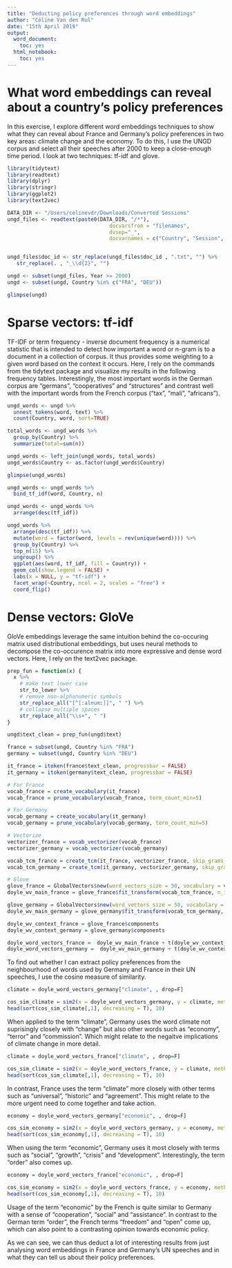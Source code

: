 ```yaml
---
title: "Deducting policy preferences through word embeddings"
author: "Céline Van den Rul"
date: "15th April 2019"
output:
  word_document:
    toc: yes
  html_notebook:
    toc: yes
---
```


# What word embeddings can reveal about a country's policy preferences

In this exercise, I explore different word embeddings techniques to show what they can reveal about France and Germany's policy preferences in two key areas: climate change and the economy. To do this, I use the UNGD corpus and select all their speeches after 2000 to keep a close-enough time period. I look at two techniques: tf-idf and glove. 

```r
library(tidytext)
library(readtext)
library(dplyr)
library(stringr)
library(ggplot2)
library(text2vec)

DATA_DIR <- "/Users/celinevdr/Downloads/Converted Sessions" 
ungd_files <- readtext(paste0(DATA_DIR, "/*"), 
                                 docvarsfrom = "filenames", 
                                 dvsep="_", 
                                 docvarnames = c("Country", "Session", "Year"))


ungd_files$doc_id <- str_replace(ungd_files$doc_id , ".txt", "") %>%
   str_replace(. , "_\\d{2}", "") 

ungd <- subset(ungd_files, Year >= 2000)
ungd <- subset(ungd, Country %in% c("FRA", "DEU"))

glimpse(ungd)
```

# Sparse vectors: tf-idf

TF-IDF or term frequency - inverse document frequency is a numerical statistic that is intended to detect how important a word or n-gram is to a document in a collection of corpus. It thus provides some weighting to a given word based on the context it occurs. Here, I rely on the commands from the tidytext package and visualize my results in the following frequency tables. Interestingly, the most important words in the German corpus are "germans", "cooperatives" and "structures" and contrast well with the important words from the French corpus ("tax", "mali", "africans"). 

```r

ungd_words <- ungd %>%
  unnest_tokens(word, text) %>%
  count(Country, word, sort=TRUE)

total_words <- ungd_words %>%
  group_by(Country) %>%
  summarize(total=sum(n))

ungd_words <- left_join(ungd_words, total_words)
ungd_words$Country <- as.factor(ungd_words$Country)

glimpse(ungd_words)

ungd_words <- ungd_words %>% 
  bind_tf_idf(word, Country, n)

ungd_words <- ungd_words %>% 
  arrange(desc(tf_idf))
```


```r
ungd_words %>%
  arrange(desc(tf_idf)) %>%
  mutate(word = factor(word, levels = rev(unique(word)))) %>% 
  group_by(Country) %>% 
  top_n(15) %>% 
  ungroup() %>%
  ggplot(aes(word, tf_idf, fill = Country)) +
  geom_col(show.legend = FALSE) +
  labs(x = NULL, y = "tf-idf") +
  facet_wrap(~Country, ncol = 2, scales = "free") +
  coord_flip()
```

# Dense vectors: GloVe
GloVe embeddings leverage the same intuition behind the co-occuring matrix used distributional embeddings, but uses neural methods to decompose the co-occurence matrix into more expressive and dense word vectors. Here, I rely on the text2vec package. 

```r
prep_fun = function(x) {
  x %>% 
    # make text lower case
    str_to_lower %>% 
    # remove non-alphanumeric symbols
    str_replace_all("[^[:alnum:]]", " ") %>% 
    # collapse multiple spaces
    str_replace_all("\\s+", " ")
}

ungd$text_clean = prep_fun(ungd$text)

france = subset(ungd, Country %in% "FRA")
germany = subset(ungd, Country %in% "DEU")

it_france = itoken(france$text_clean, progressbar = FALSE)
it_germany = itoken(germany$text_clean, progressbar = FALSE)

# For France
vocab_france = create_vocabulary(it_france)
vocab_france = prune_vocabulary(vocab_france, term_count_min=5)

# For Germany
vocab_germany = create_vocabulary(it_germany)
vocab_germany = prune_vocabulary(vocab_germany, term_count_min=5)


```

```r
# Vectorize
vectorizer_france = vocab_vectorizer(vocab_france)
vectorizer_germany = vocab_vectorizer(vocab_germany)

vocab_tcm_france = create_tcm(it_france, vectorizer_france, skip_grams_window = 10)
vocab_tcm_germany = create_tcm(it_germany, vectorizer_germany, skip_grams_window = 10)

# Glove
glove_france = GlobalVectors$new(word_vectors_size = 50, vocabulary = vocab_france, x_max = 10)
doyle_wv_main_france = glove_france$fit_transform(vocab_tcm_france, n_iter = 100, convergence_tol = 0.00001)

glove_germany = GlobalVectors$new(word_vectors_size = 50, vocabulary = vocab_germany, x_max = 10)
doyle_wv_main_germany = glove_germany$fit_transform(vocab_tcm_germany, n_iter = 100, convergence_tol = 0.00001)

doyle_wv_context_france = glove_france$components
doyle_wv_context_germany = glove_germany$components

doyle_word_vectors_france =  doyle_wv_main_france + t(doyle_wv_context_france)
doyle_word_vectors_germany =  doyle_wv_main_germany + t(doyle_wv_context_germany)
```

To find out whether I can extract policy preferences from the neighbourhood of words used by Germany and France in their UN speeches, I use the cosine measure of similarity. 

```r
climate = doyle_word_vectors_germany["climate", , drop=F]

cos_sim_climate = sim2(x = doyle_word_vectors_germany, y = climate, method = "cosine", norm = "l2")
head(sort(cos_sim_climate[,1], decreasing = T), 10)
```

When applied to the term "climate", Germany uses the word climate not suprisingly closely with "change" but also other words such as "economy", "terror" and "commission". Which might relate to the negaitve implications of climate change in more detail.


```r
climate = doyle_word_vectors_france["climate", , drop=F]

cos_sim_climate = sim2(x = doyle_word_vectors_france, y = climate, method = "cosine", norm = "l2")
head(sort(cos_sim_climate[,1], decreasing = T), 10)
```

In contrast, France uses the term "climate" more closely with other terms such as "universal", "historic" and "agreement". This might relate to the more urgent need to come together and take action. 


```r
economy = doyle_word_vectors_germany["economic", , drop=F]

cos_sim_economy = sim2(x = doyle_word_vectors_germany, y = economy, method = "cosine", norm = "l2")
head(sort(cos_sim_economy[,1], decreasing = T), 10)
```

When using the term "economic", Germany uses it most closely with terms such as "social", "growth", "crisis" and "development". Interestingly, the term "order" also comes up. 

```r
economy = doyle_word_vectors_france["economic", , drop=F]

cos_sim_economy = sim2(x = doyle_word_vectors_france, y = economy, method = "cosine", norm = "l2")
head(sort(cos_sim_economy[,1], decreasing = T), 10)
```

Usage of the term "economic" by the French is quite similar to Germany with a sense of "cooperation", "social" and "assistance". In contrast to the German term "order", the French terms "freedom" and "open" come up, which can also point to a contrasting opinion towards economic policy. 

As we can see, we can thus deduct a lot of interesting results from just analysing word embeddings in France and Germany's UN speeches and in what they can tell us about their policy preferences. 





